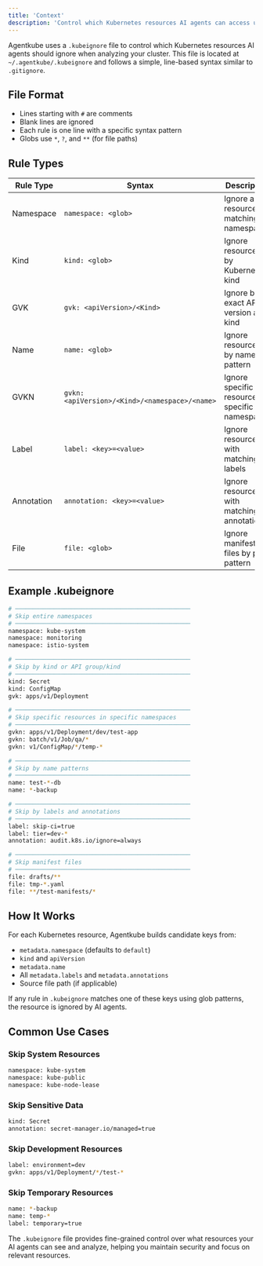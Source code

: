 ```yaml
---
title: 'Context'
description: 'Control which Kubernetes resources AI agents can access using .kubeignore'
---
```


Agentkube uses a `.kubeignore` file to control which Kubernetes resources AI agents should ignore when analyzing your cluster. This file is located at `~/.agentkube/.kubeignore` and follows a simple, line-based syntax similar to `.gitignore`.

## File Format

- Lines starting with `#` are comments
- Blank lines are ignored  
- Each rule is one line with a specific syntax pattern
- Globs use `*`, `?`, and `**` (for file paths)

## Rule Types

| Rule Type | Syntax | Description |
|-----------|--------|-------------|
| Namespace | `namespace: <glob>` | Ignore any resource in matching namespaces |
| Kind | `kind: <glob>` | Ignore resources by Kubernetes kind |
| GVK | `gvk: <apiVersion>/<Kind>` | Ignore by exact API version and kind |
| Name | `name: <glob>` | Ignore resources by name pattern |
| GVKN | `gvkn: <apiVersion>/<Kind>/<namespace>/<name>` | Ignore specific resource in specific namespace |
| Label | `label: <key>=<value>` | Ignore resources with matching labels |
| Annotation | `annotation: <key>=<value>` | Ignore resources with matching annotations |
| File | `file: <glob>` | Ignore manifest files by path pattern |

## Example .kubeignore

```bash
# ──────────────────────────────────────────────────
# Skip entire namespaces
# ──────────────────────────────────────────────────
namespace: kube-system
namespace: monitoring
namespace: istio-system

# ──────────────────────────────────────────────────
# Skip by kind or API group/kind
# ──────────────────────────────────────────────────
kind: Secret
kind: ConfigMap
gvk: apps/v1/Deployment

# ──────────────────────────────────────────────────
# Skip specific resources in specific namespaces
# ──────────────────────────────────────────────────
gvkn: apps/v1/Deployment/dev/test-app
gvkn: batch/v1/Job/qa/*
gvkn: v1/ConfigMap/*/temp-*

# ──────────────────────────────────────────────────
# Skip by name patterns
# ──────────────────────────────────────────────────
name: test-*-db
name: *-backup

# ──────────────────────────────────────────────────
# Skip by labels and annotations
# ──────────────────────────────────────────────────
label: skip-ci=true
label: tier=dev-*
annotation: audit.k8s.io/ignore=always

# ──────────────────────────────────────────────────
# Skip manifest files
# ──────────────────────────────────────────────────
file: drafts/**
file: tmp-*.yaml
file: **/test-manifests/*
```

## How It Works

For each Kubernetes resource, Agentkube builds candidate keys from:

- `metadata.namespace` (defaults to `default`)
- `kind` and `apiVersion`
- `metadata.name`
- All `metadata.labels` and `metadata.annotations`
- Source file path (if applicable)

If any rule in `.kubeignore` matches one of these keys using glob patterns, the resource is ignored by AI agents.

## Common Use Cases

### Skip System Resources
```bash
namespace: kube-system
namespace: kube-public
namespace: kube-node-lease
```

### Skip Sensitive Data
```bash
kind: Secret
annotation: secret-manager.io/managed=true
```

### Skip Development Resources
```bash
label: environment=dev
gvkn: apps/v1/Deployment/*/test-*
```

### Skip Temporary Resources
```bash
name: *-backup
name: temp-*
label: temporary=true
```

The `.kubeignore` file provides fine-grained control over what resources your AI agents can see and analyze, helping you maintain security and focus on relevant resources.